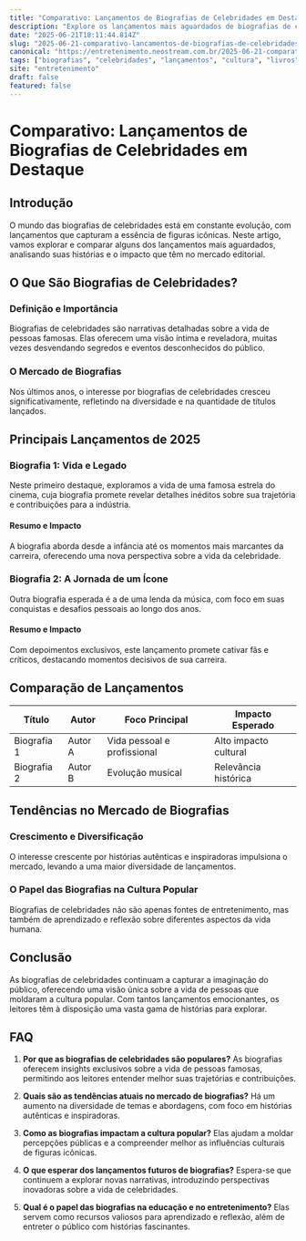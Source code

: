 ```yaml
---
title: "Comparativo: Lançamentos de Biografias de Celebridades em Destaque"
description: "Explore os lançamentos mais aguardados de biografias de celebridades, comparando as histórias e o impacto dessas obras no mercado editorial."
date: "2025-06-21T18:11:44.814Z"
slug: "2025-06-21-comparativo-lancamentos-de-biografias-de-celebridades-em-destaque"
canonical: "https://entretenimento.neostream.com.br/2025-06-21-comparativo-lancamentos-de-biografias-de-celebridades-em-destaque"
tags: ["biografias", "celebridades", "lançamentos", "cultura", "livros"]
site: "entretenimento"
draft: false
featured: false
---
```


# Comparativo: Lançamentos de Biografias de Celebridades em Destaque

## Introdução

O mundo das biografias de celebridades está em constante evolução, com lançamentos que capturam a essência de figuras icônicas. Neste artigo, vamos explorar e comparar alguns dos lançamentos mais aguardados, analisando suas histórias e o impacto que têm no mercado editorial.

## O Que São Biografias de Celebridades?

### Definição e Importância

Biografias de celebridades são narrativas detalhadas sobre a vida de pessoas famosas. Elas oferecem uma visão íntima e reveladora, muitas vezes desvendando segredos e eventos desconhecidos do público.

### O Mercado de Biografias

Nos últimos anos, o interesse por biografias de celebridades cresceu significativamente, refletindo na diversidade e na quantidade de títulos lançados.

## Principais Lançamentos de 2025

### Biografia 1: Vida e Legado

Neste primeiro destaque, exploramos a vida de uma famosa estrela do cinema, cuja biografia promete revelar detalhes inéditos sobre sua trajetória e contribuições para a indústria.

#### Resumo e Impacto

A biografia aborda desde a infância até os momentos mais marcantes da carreira, oferecendo uma nova perspectiva sobre a vida da celebridade.

### Biografia 2: A Jornada de um Ícone

Outra biografia esperada é a de uma lenda da música, com foco em suas conquistas e desafios pessoais ao longo dos anos.

#### Resumo e Impacto

Com depoimentos exclusivos, este lançamento promete cativar fãs e críticos, destacando momentos decisivos de sua carreira.

## Comparação de Lançamentos

| Título | Autor | Foco Principal | Impacto Esperado |
|--------|-------|----------------|------------------|
| Biografia 1 | Autor A | Vida pessoal e profissional | Alto impacto cultural |
| Biografia 2 | Autor B | Evolução musical | Relevância histórica |

## Tendências no Mercado de Biografias

### Crescimento e Diversificação

O interesse crescente por histórias autênticas e inspiradoras impulsiona o mercado, levando a uma maior diversidade de lançamentos.

### O Papel das Biografias na Cultura Popular

Biografias de celebridades não são apenas fontes de entretenimento, mas também de aprendizado e reflexão sobre diferentes aspectos da vida humana.

## Conclusão

As biografias de celebridades continuam a capturar a imaginação do público, oferecendo uma visão única sobre a vida de pessoas que moldaram a cultura popular. Com tantos lançamentos emocionantes, os leitores têm à disposição uma vasta gama de histórias para explorar.

## FAQ

1. **Por que as biografias de celebridades são populares?**
   As biografias oferecem insights exclusivos sobre a vida de pessoas famosas, permitindo aos leitores entender melhor suas trajetórias e contribuições.

2. **Quais são as tendências atuais no mercado de biografias?**
   Há um aumento na diversidade de temas e abordagens, com foco em histórias autênticas e inspiradoras.

3. **Como as biografias impactam a cultura popular?**
   Elas ajudam a moldar percepções públicas e a compreender melhor as influências culturais de figuras icônicas.

4. **O que esperar dos lançamentos futuros de biografias?**
   Espera-se que continuem a explorar novas narrativas, introduzindo perspectivas inovadoras sobre a vida de celebridades.

5. **Qual é o papel das biografias na educação e no entretenimento?**
   Elas servem como recursos valiosos para aprendizado e reflexão, além de entreter o público com histórias fascinantes.